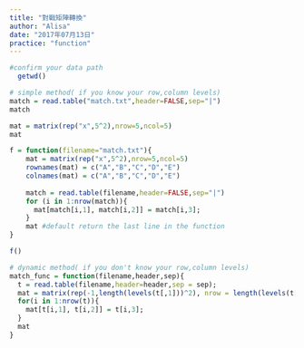 ```yaml
---
title: "對戰矩陣轉換"
author: "Alisa"
date: "2017年07月13日"
practice: "function"
---
```

```R
#confirm your data path
  getwd()

# simple method( if you know your row,column levels)
match = read.table("match.txt",header=FALSE,sep="|") 
match

mat = matrix(rep("x",5^2),nrow=5,ncol=5) 
mat

f = function(filename="match.txt"){
    mat = matrix(rep("x",5^2),nrow=5,ncol=5) 
    rownames(mat) = c("A","B","C","D","E")
    colnames(mat) = c("A","B","C","D","E")
    
    match = read.table(filename,header=FALSE,sep="|")
    for (i in 1:nrow(match)){
      mat[match[i,1], match[i,2]] = match[i,3];
    }
    mat #default return the last line in the function
}

f()
```
```R
# dynamic method( if you don't know your row,column levels)
match_func = function(filename,header,sep){
  t = read.table(filename,header=header,sep = sep);
  mat = matrix(rep(-1,length(levels(t[,1]))^2), nrow = length(levels(t[,1])), dimnames = list(levels(t[,1]),levels(t[,2])));
  for(i in 1:nrow(t)){
    mat[t[i,1], t[i,2]] = t[i,3];
  }
  mat
}
```

